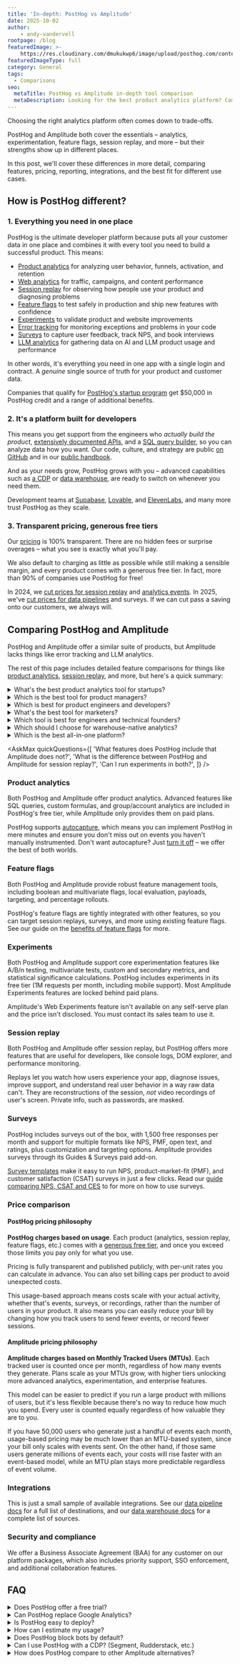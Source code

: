 ```yaml
---
title: 'In-depth: PostHog vs Amplitude'
date: 2025-10-02
author:
    - andy-vandervell
rootpage: /blog
featuredImage: >-
    https://res.cloudinary.com/dmukukwp6/image/upload/posthog.com/contents/images/blog/comparisons/amplitude.jpeg
featuredImageType: full
category: General
tags:
  - Comparisons
seo:
  metaTitle: PostHog vs Amplitude in-depth tool comparison
  metaDescription: Looking for the best product analytics platform? Compare PostHog vs Amplitude on analytics, feature flags, A/B testing, pricing, and more to find the right fit.
---
```



Choosing the right analytics platform often comes down to trade-offs. 

PostHog and Amplitude both cover the essentials – analytics, experimentation, feature flags, session replay, and more – but their strengths show up in different places.

In this post, we'll cover these differences in more detail, comparing features, pricing, reporting, integrations, and the best fit for different use cases.

## How is PostHog different?

### 1. Everything you need in one place

PostHog is the ultimate developer platform because puts all your customer data in one place and combines it with every tool you need to build a successful product. This means:

* [Product analytics](/product-analytics) for analyzing user behavior, funnels, activation, and retention  
* [Web analytics](/web-analytics) for traffic, campaigns, and content performance  
* [Session replay](/session-replay) for observing how people use your product and diagnosing problems  
* [Feature flags](/feature-flags) to test safely in production and ship new features with confidence  
* [Experiments](/experiments) to validate product and website improvements  
* [Error tracking](/error-tracking) for monitoring exceptions and problems in your code  
* [Surveys](/surveys) to capture user feedback, track NPS, and book interviews  
* [LLM analytics](/docs/llm-analytics) for gathering data on AI and LLM product usage and performance

In other words, it's everything you need in one app with a single login and contract. A *genuine* single source of truth for your product and customer data.

<CalloutBox icon="IconInfo" title="Receive an extra $50k in credits" type="fyi">

Companies that qualify for [PostHog's startup program](/startups) get $50,000 in PostHog credit and a range of additional benefits. 

</CalloutBox>

### 2. It's a platform built for developers

This means you get support from the engineers who *actually build the product*, [extensively documented APIs](/docs/api), and a [SQL query builder](/docs/product-analytics/sql), so you can analyze data how you want. Our code, culture, and strategy are public [on GitHub](https://github.com/PostHog/posthog) and in our [public handbook](/handbook). 

And as your needs grow, PostHog grows with you – advanced capabilities such as [a CDP](/cdp) or [data warehouse](/data-warehouse), are ready to switch on whenever you need them.

<CalloutBox icon="IconStarFilled" title="You'll be in good company" type="fyi">

Development teams at [Supabase](/customers/supabase), [Lovable](/customers/lovable), and [ElevenLabs](/customers/elevenlabs), and many more trust PostHog as they scale.

</CalloutBox>

### 3. Transparent pricing, generous free tiers

Our [pricing](/pricing) is 100% transparent. There are no hidden fees or surprise overages – what you see is exactly what you'll pay. 

We also default to charging as little as possible while still making a sensible margin, and every product comes with a generous free tier. In fact, more than 90% of companies use PostHog for free!

<CalloutBox icon="IconPiggyBank" title="We love to cut prices" type="fyi">

In 2024, we [cut prices for session replay](/blog/session-replay-pricing) and [analytics events](/blog/analytics-pricing). In 2025, we've [cut prices for data pipelines](/blog/data-pipeline-pricing) and surveys. If we can cut pass a saving onto our customers, we always will. 

</CalloutBox>

## Comparing PostHog and Amplitude 

PostHog and Amplitude offer a similar suite of products, but Amplitude lacks things like error tracking and LLM analytics.

<ComparisonTable column1="PostHog" column2="Amplitude">
    <ComparisonRow
        column1={true}
        column2={true}
        feature="Product analytics"
        description="Track events and conversion, analyze user behavior"
    />
    <ComparisonRow
        column1={true}
        column2={true}
        feature="Web analytics"
        description="Easy to use analytics for marketing websites"
    />
    <ComparisonRow
        column1={true}
        column2={true}
        feature="Session replay"
        description="Watch real users use your product, diagnose bugs"
    />
    <ComparisonRow
        column1={true}
        column2={true}
        feature="Feature flags"
        description="Roll out features safely, toggle features for cohorts or individuals"
    />
    <ComparisonRow
        column1={true}
        column2={true}
        feature="Experiments"
        description="Run tests on new features, optimize conversion funnels"
    />
    <ComparisonRow
        column1={true}
        column2={true}
        feature="Surveys"
        description="Collect and analyze feedback, run NPS and PMF surveys "
    />
    <ComparisonRow
        column1={true}
        column2={false}
        feature="Error tracking"
        description="Track and monitor errors and exceptions in your code"
    />
    <ComparisonRow
        column1={true}
        column2={false}
        feature="LLM analytics"
        description="Gather usage and performance data for your AI and LLM product"
    />
    <ComparisonRow
        column1="Beta"
        column2={true}
        feature="Marketing analytics"
        description="Track conversion and campaign ROI"
    />
    <ComparisonRow
        column1={false}
        column2={true}
        feature="Product tours"
        description="Create guides for new users"
    />            
</ComparisonTable>

The rest of this page includes detailed feature comparisons for things like [product analytics](#product-analytics), [session replay](#session-replay), and more, but here's a quick summary: 

<details>
  <summary>What's the best product analytics tool for startups?</summary>

**PostHog**. Generous free tiers, [$50k startup credits for eligible companies](/startups), usage-based pricing that keeps costs low, and a roadmap focused on the needs of builders make PostHog ideal for new companies searching for product-market fit.  

</details>
<details>
  <summary>Which is the best tool for product managers?</summary>

**Tied**. While Amplitude is geared more towards non-technical users, both platforms provide everything product managers to understand user behavior, gather feedback, and do deeper analysis. 
</details>
<details>
  <summary>Which is best for product engineers and developers?</summary>

**PostHog**. Error tracking, LLM analytics and power user features, like custom SQL insights, make PostHog the best developer platform for any engineering-led company.    

</details>
<details>
  <summary>What's the best tool for marketers?</summary>

**Amplitude**. While marketers can use both tools effectively, Amplitude's UI and toolset is more geared towards marketing use cases than PostHog.   

</details>
<details>
  <summary>Which tool is best for engineers and technical founders?</summary>

**PostHog**. Open source, transparent roadmap, direct support from engineers, SQL access, and extensibility.  

</details>
<details>
  <summary>Which should I choose for warehouse-native analytics?</summary>

**Amplitude**. Can run directly on top of your data warehouse, while PostHog syncs to/from warehouses but doesn't sit on top of them.  

</details>
<details>
  <summary>Which is the best all-in-one platform?</summary>

**Tie**. Both PostHog and Amplitude offer a broad suite of tools for product teams, but with with differences in emphasis. PostHog favors engineering and product teams; Amplitude favors marketing and growth team use cases. 

</details>


<AskMax
    quickQuestions={[
        'What features does PostHog include that Amplitude does not?',
        'What is the difference between PostHog and Amplitude for session replay?',
        'Can I run experiments in both?',
    ]}
/>

### Product analytics

Both PostHog and Amplitude offer product analytics. Advanced features like SQL queries, custom formulas, and group/account analytics are included in PostHog's free tier, while Amplitude only provides them on paid plans.

<ComparisonTable column1="PostHog" column2="Amplitude">
    <ComparisonRow
        column1="1 million events"
        column2="50k tracked users (Starter plan only)"
        feature="Free usage"
        description="How much free usage do you get each month?"
    />
    <ComparisonRow
        column1={true}
        column2={true}
        feature="Autocapture"
        description="Capture events without manual logging"
    />
    <ComparisonRow column1={true} column2="Add on" feature="Query editor" description="Write your own queries in SQL" />
    <ComparisonRow
        column1={true}
        column2={true}
        feature="Dashboards"
        description="Combine insights into shareable dashboards"
    />
    <ComparisonRow
        column1={true}
        column2={true}
        feature="Graphs and trends"
        description="Build custom insights and visualizations"
    />
    <ComparisonRow
        column1={true}
        column2={true}
        feature="Funnels"
        description="Track users through a sequence of events"
    />
    <ComparisonRow
        column1={true}
        column2={true}
        feature="Retention"
        description="Visualize which users stay, for how long"
    />
    <ComparisonRow
        column1={true}
        column2={true}
        feature="User paths"
        description="Track user flows and where they drop-off"
    />
    <ComparisonRow
        column1={true}
        column2={true}
        feature="Cohorts"
        description="Combine users based on properties and events for group analysis"
    />
    <ComparisonRow
        column1={true}
        column2="Paid add-on"
        feature="Group analytics"
        description="Track metrics at a company and account level"
    />
    <ComparisonRow
        column1={true}
        column2={true}
        feature="Lifecycle analysis"
        description="Understand who is dormant, churning, and thriving"
    />
    <ComparisonRow
        column1={true}
        column2={true}
        feature="Stickiness"
        description="Find out what events keep users coming back."
    />
    <ComparisonRow
        column1={true}
        column2="Growth plans and up"
        feature="Custom formulas"
        description="Use formulas to calculate unique insights"
    />
    <ComparisonRow
        column1={true}
        column2={true}
        feature="Web analytics"
        description="Simple dashboard of aggregate traffic, sources, campaigns, and session metrics"
    />
</ComparisonTable>

<CalloutBox icon="IconInfo" title="Good to know" type="fyi">

PostHog supports [autocapture](/docs/product-analytics/autocapture), which means you can implement PostHog in mere minutes and ensure you don't miss out on events you haven't manually instrumented. Don't want autocapture? Just [turn it off](/docs/product-analytics/autocapture#disabling-autocapture) – we offer the best of both worlds.
</CalloutBox>

### Feature flags

Both PostHog and Amplitude provide robust feature management tools, including boolean and multivariate flags, local evaluation, payloads, targeting, and percentage rollouts.

<ComparisonTable column1="PostHog" column2="Amplitude">
    <ComparisonRow
        column1="1 million API requests"
        column2="50k tracked users"
        feature="Free usage"
        description="How much free usage do you get each month?"
    />
    <ComparisonRow
        column1={true}
        column2={true}
        feature="Boolean flags"
        description="Simple flags returning true or flag"
    />
    <ComparisonRow
        column1={true}
        column2={true}
        feature="Multivariate flags"
        description="Flags with multiple customizable values"
    />
    <ComparisonRow
        column1={true}
        column2={true}
        feature="Payloads"
        description="Flags with string, number, or JSON payloads"
    />
    <ComparisonRow
        column1={true}
        column2={true}
        feature="Local evaluation"
        description="Store flag definitions locally"
    />
    <ComparisonRow
        column1={true}
        column2={true}
        feature="Percentage rollouts"
        description="Target percentages of a group"
    />
    <ComparisonRow
        column1={true}
        column2={true}
        feature="Custom targeting"
        description="Target users based on user properties, custom contexts"
    />
    <ComparisonRow column1={true} column2={true} feature="Scheduling" description="Schedule flags to turn on or off" />
    <ComparisonRow
        column1="Partial"
        column2={false}
        feature="Environments"
        description="Manage flags for dev, staging, prod"
    />
    <ComparisonRow
        column1={true}
        column2={true}
        feature="Bootstrapping"
        description="Flags available on frontend application load"
    />
    <ComparisonRow column1={true} column2={false} feature="Early access" description="Manage betas, test features" />
</ComparisonTable>

<CalloutBox icon="IconInfo" title="Good to know" type="fyi">

PostHog's feature flags are tightly integrated with other features, so you can target session replays, surveys, and more using existing feature flags. See our guide on the [benefits of feature flags](/product-engineers/feature-flag-benefits-use-cases) for more.

</CalloutBox>

### Experiments

Both PostHog and Amplitude support core experimentation features like A/B/n testing, multivariate tests, custom and secondary metrics, and statistical significance calculations. PostHog includes experiments in its free tier (1M requests per month, including mobile support). Most Amplitude Experiments features are locked behind paid plans.

<ComparisonTable column1="PostHog" column2="Amplitude">
    <ComparisonRow
        column1="1 million API requests"
        column2="None"
        feature="Free usage"
        description="How much free usage do you get each month?"
    />
    <ComparisonRow
        column1={true}
        column2={true}
        feature="Web experiments"
        description="Run A/B tests on web apps and websites"
    />
    <ComparisonRow
        column1={true}
        column2={true}
        feature="Mobile experiments"
        description="Run A/B tests on Android and iOS apps"
    />
    <ComparisonRow
        column1={true}
        column2={true}
        feature="Custom goals"
        description="Customize metrics that a test tracks"
    />
    <ComparisonRow
        column1={true}
        column2={true}
        feature="Secondary metrics"
        description="Monitor impact on unrelated metrics"
    />
    <ComparisonRow column1={true} column2={true} feature="Split testing" description="Split participants into groups" />
    <ComparisonRow
        column1={true}
        column2={true}
        feature="Multivariate (A/B/n) testing"
        description="Test multiple variants of a change"
    />
    <ComparisonRow
        column1={true}
        column2={true}
        feature="Statistical significance"
        description="Automatically checks for statistical significance"
    />
    <ComparisonRow
        column1={true}
        column2={true}
        feature="Holdout testing"
        description="Withhold multiple features to measure cumulative impact"
    />
    <ComparisonRow
        column1="Bayesian or Sequential"
        column2="Sequential"
        feature="Statistics engine"
        description="How the results of an experiment are calculated"
    />
</ComparisonTable>

<CalloutBox icon="IconInfo" title="Good to know" type="fyi">

Amplitude's Web Experiments feature isn't available on any self-serve plan and the price isn't disclosed. You must contact its sales team to use it.

</CalloutBox>

### Session replay

Both PostHog and Amplitude offer session replay, but PostHog offers more features that are useful for developers, like console logs, DOM explorer, and performance monitoring. 

<ComparisonTable column1="PostHog" column2="Amplitude">
    <ComparisonRow
        column1="5,000 recordings"
        column2="1,000 recordings"
        feature="Free usage"
        description="How much free usage do you get each month?"
    />
    <ComparisonRow
        column1={true}
        column2={true}
        feature="Web app recordings"
        description="Capture recordings from single-page apps"
    />
    <ComparisonRow
        column1={true}
        column2={true}
        feature="Mobile app recordings"
        description="Capture recordings in iOS and Android apps"
    />
    <ComparisonRow
        column1={true}
        column2={true}
        feature="Heatmaps"
        description="Visualize where users click in your app or website"
    />
    <ComparisonRow
        column1={true}
        column2={true}
        feature="Identity detection"
        description="Link recordings to user IDs"
    />
    <ComparisonRow
        column1={true}
        column2={false}
        feature="Console logs"
        description="Capture extra content from a user's browser"
    />
    <ComparisonRow
        column1={true}
        column2={false}
        feature="Playlists"
        description="Sort recordings into static and dynamic playlists"
    />
    <ComparisonRow
        column1={true}
        column2={false}
        feature="Performance monitoring"
        description="Track network events within a session"
    />
    <ComparisonRow
        column1={true}
        column2={true}
        feature="Privacy masking"
        description="Censor personal information from playback"
    />
    <ComparisonRow
        column1={true}
        column2={false}
        feature="Conditional recording"
        description="Only capture the sessions you want"
    />
    <ComparisonRow
        column1={true}
        column2={false}
        feature="DOM explorer"
        description="Explore an interactive snapshot of replays"
    />
    <ComparisonRow
        column1={true}
        column2={false}
        feature="Export recordings"
        description="Save important recordings offline"
    />
    <ComparisonRow
        column1={true}
        column2={false}
        feature="Sample recorded sessions"
        description="Restrict the percentage of sessions that will be recorded"
    />
    <ComparisonRow
        column1={true}
        column2={false}
        feature="Record via feature flag"
        description="Only record sessions for users that have the flag enabled"
    />
</ComparisonTable>

<CalloutBox icon="IconInfo" title="Good to know" type="fyi">

Replays let you watch how users experience your app, diagnose issues, improve support, and understand real user behavior in a way raw data can't. They are reconstructions of the session, _not_ video recordings of user's screen. Private info, such as passwords, are masked.

</CalloutBox>

### Surveys

PostHog includes surveys out of the box, with 1,500 free responses per month and support for multiple formats like NPS, PMF, open text, and ratings, plus customization and targeting options. Amplitude provides surveys through its Guides & Surveys paid add-on.

<ComparisonTable column1="PostHog" column2="Amplitude">
    <ComparisonRow
        column1="1500"
        column2="n/a"
        feature="Free usage"
        description="How much free usage do you get each month?"
    />
    <ComparisonRow column1={true} column2={true} feature="Open text" description="Free text answers and feedback" />
    <ComparisonRow column1={true} column2={true} feature="Product rating" description="Rank using emojis or number" />
    <ComparisonRow
        column1={true}
        column2={true}
        feature="Single choice"
        description="Select one answer from multiple"
    />
    <ComparisonRow
        column1={true}
        column2={true}
        feature="Multiple choice"
        description="Select more than one answer from multiple"
    />
    <ComparisonRow
        column1={true}
        column2={true}
        feature="NPS surveys"
        description="Net Promoter Score survey template"
    />
    <ComparisonRow
        column1={true}
        column2={false}
        feature="PMF surveys"
        description="Product-market fit survey template"
    />
    <ComparisonRow
        column1={true}
        column2={true}
        feature="User property targeting"
        description="Target users based on any of their user properties"
    />
    <ComparisonRow
        column1={true}
        column2={true}
        feature="Custom colors & positioning"
        description="Customize the colors of your surveys to match your brand"
    />
    <ComparisonRow
        column1={true}
        column2={true}
        feature="Custom HTML"
        description="Add custom HTML to your survey text"
    />
    <ComparisonRow column1={true} column2={false} feature="API mode" description="Create surveys via the API" />
</ComparisonTable>

<CalloutBox icon="IconInfo" title="Good to know" type="fyi">

[Survey templates](/templates?filter=type&value=survey) make it easy to run NPS, product-market-fit (PMF), and customer satisfaction (CSAT) surveys in just a few clicks. Read our [guide comparing NPS, CSAT and CES](/product-engineers/nps-vs-csat-vs-ces) to for more on how to use surveys.

</CalloutBox>

### Price comparison

#### PostHog pricing philosophy

**PostHog charges based on usage**. Each product (analytics, session replay, feature flags, etc.) comes with a [generous free tier](/pricing), and once you exceed those limits you pay only for what you use. 

Pricing is fully transparent and published publicly, with per-unit rates you can calculate in advance. You can also set billing caps per product to avoid unexpected costs.

This usage-based approach means costs scale with your actual activity, whether that's events, surveys, or recordings, rather than the number of users in your product. It also means you can easily reduce your bill by changing how you track users to send fewer events, or record fewer sessions.

#### Amplitude pricing philosophy

**Amplitude charges based on Monthly Tracked Users (MTUs)**. Each tracked user is counted once per month, regardless of how many events they generate. Plans scale as your MTUs grow, with higher tiers unlocking more advanced analytics, experimentation, and enterprise features.

This model can be easier to predict if you run a large product with millions of users, but it's less flexible because there's no way to reduce how much you spend. Every user is counted equally regardless of how valuable they are to you.

<CalloutBox icon="IconInfo" title="Example" type="fyi">

If you have 50,000 users who generate just a handful of events each month, usage-based pricing may be much lower than an MTU-based system, since your bill only scales with events sent. On the other hand, if those same users generate millions of events each, your costs will rise faster with an event-based model, while an MTU plan stays more predictable regardless of event volume.

</CalloutBox>


### Integrations

<ComparisonTable column1="PostHog" column2="Amplitude">
    <ComparisonRow
        column1={true}
        column2={true}
        feature="Imports"
        description="Import data from data warehouses and other sources"
    />
    <ComparisonRow
        column1={true}
        column2={true}
        feature="Exports"
        description="Export data to data warehouses other destinations"
    />
    <ComparisonRow column1={true} column2={true} feature="Segment" description="Send events via Segment" />
    <ComparisonRow column1={true} column2={false} feature="Zapier" description="Trigger Zapier automations" />
    <ComparisonRow column1={true} column2={false} feature="Sentry" description="Connect to Sentry data" />
    <ComparisonRow
        column1={true}
        column2={false}
        feature="Zendesk"
        description="Two-way integration for customer support"
    />
    <ComparisonRow column1={true} column2={true} feature="Slack" description="Alerts for Slack" />
    <ComparisonRow column1={true} column2={true} feature="Microsoft Teams" description="Alerts for Microsoft Teams" />
    <ComparisonRow
        column1={true}
        column2={false}
        feature="Community integrations"
        description="Build your own integration"
    />
    <ComparisonRow column1={true} column2={true} feature="Google Ads" description="Import ROI data from Google Ads" />
</ComparisonTable>

<CalloutBox icon="IconInfo" title="Good to know" type="fyi">

This is just a small sample of available integrations. See our [data pipeline docs](/docs/cdp) for a full list of destinations, and our [data warehouse docs](/docs/data-warehouse) for a complete list of sources.

</CalloutBox>

### Security and compliance

<ComparisonTable column1="PostHog" column2="Amplitude">
    <ComparisonRow
        column1={true}
        column2={true}
        feature="User privacy options"
        description="Anonymize users, drop personal data"
    />
    <ComparisonRow
        column1={true}
        column2={true}
        feature="History, audit logs"
        description="Manage and view flag edits and related users"
    />
    <ComparisonRow column1={true} column2={true} feature="GDPR-ready" description="Can be compliant with GDPR" />
    <ComparisonRow column1={true} column2={true} feature="HIPAA-ready" description="Can be compliant with HIPAA" />
    <ComparisonRow column1={true} column2={true} feature="SOC 2 Type II" description="SOC 2 security certification" />
    <ComparisonRow
        column1={true}
        column2={true}
        feature="2FA"
        description="Enforce login with two-factor authentication"
    />
    <ComparisonRow
        column1="Enterprise"
        column2="Enterprise"
        feature="SAML/SSO"
        description="Use SAML or single sign-on authentication"
    />
</ComparisonTable>

<CalloutBox icon="IconInfo" title="Good to know" type="fyi">

We offer a Business Associate Agreement (BAA) for any customer on our platform packages, which also includes priority support, SSO enforcement, and additional collaboration features.

</CalloutBox>

## FAQ

<details>
  <summary>Does PostHog offer a free trial?</summary>

We don't need to. Every customer gets a generous free usage allowance each month, so you can sign up and start using PostHog for nothing. 

</details>
<details>
  <summary>Can PostHog replace Google Analytics?</summary>

Yes. PostHog can replace Google Analytics for many use cases – [our marketing team uses PostHog](/blog/posthog-marketing), for example. You can integrate PostHog into your website using [Google Tag Manager](/docs/libraries/google-tag-manager) and find an [easy-to-use web analytics dashboard](/web-analytics) in-app. See our comparison of [PostHog and Google Analytics 4](/blog/posthog-vs-ga4) and [an intro to PostHog for Google Analytics users](/blog/google-analytics-to-posthog) for more.

</details>
<details>
  <summary>Is PostHog easy to deploy?</summary>

Yes. Just paste our web snippet within the `<head>` tags your product or website and you're good to go in just a few minutes. This works for apps, blogs, scripts, no-code site builders, and more. See our [installation documentation](/docs/getting-started/install) for more options. We support dozens of client-side and server-side SDKs.

</details>
<details>
  <summary>How can I estimate my usage?</summary>

The easiest way is to [sign up to PostHog](https://us.posthog.com/signup), integrate our snippet, then check the projection on your billing page after a few days. Alternatively, you can guesstimate by multiplying your current monthly active users by an estimate of events generated per user – 50 to 100 per user is a good starting point. See [Estimating usage & costs](/docs/billing/estimating-usage-costs) in our docs for more.

</details>
<details>
  <summary>Does PostHog block bots by default?</summary>

Yes. See the [full blocklist in our docs](/docs/product-analytics/troubleshooting#does-posthog-block-bots-by-default). You need to manually enable bot blocking in Amplitude. This means event and DAU counts can look higher in Amplitude than PostHog.

</details>
<details>
  <summary>Can I use PostHog with a CDP? (Segment, Rudderstack, etc.)</summary>

Yes. See [Using PostHog with a CDP](/docs/advanced/cdp) in our docs.

</details>
<details>
  <summary>How does PostHog compare to other Amplitude alternatives?</summary>

Still need some convincing? See our guide to the [most popular Amplitude alternatives](/blog/best-amplitude-alternatives).
</details>
